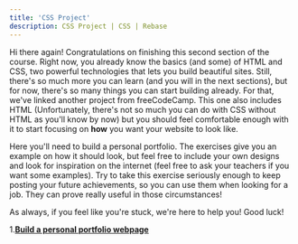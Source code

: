 ```yaml
---
title: 'CSS Project'
description: CSS Project | CSS | Rebase
---
```


Hi there again! Congratulations on finishing this second section of the course. Right now, you already know the basics (and some) of HTML and CSS, two powerful technologies that lets you build beautiful sites. Still, there's so much more you can learn (and you will in the next sections), but for now, there's so many things you can start building already. For that, we've linked another project from freeCodeCamp. This one also includes HTML (Unfortunately, there's not so much you can do with CSS without HTML as you'll know by now) but you should feel comfortable enough with it to start focusing on **how** you want your website to look like.

Here you'll need to build a personal portfolio. The exercises give you an example on how it should look, but feel free to include your own designs and look for inspiration on the internet (feel free to ask your teachers if you want some examples). Try to take this exercise seriously enough to keep posting your future achievements, so you can use them when looking for a job. They can prove really useful in those circumstances!

As always, if you feel like you're stuck, we're here to help you! Good luck!

1.**[Build a personal portfolio webpage](https://www.freecodecamp.org/learn/responsive-web-design/responsive-web-design-projects/build-a-personal-portfolio-webpage)**